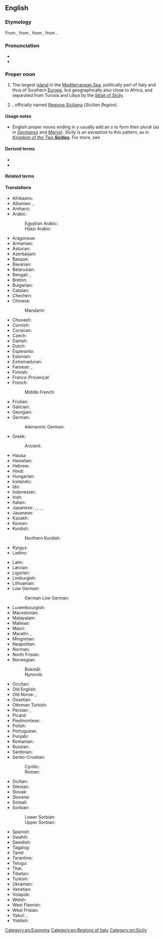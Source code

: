 ==English==

===Etymology===
From {{der|en|it|Sicilia}}, from {{der|en|la|Sicilia|}}, from {{der|en|grc|Σικελία|}}, from {{m|grc|Σίκελος||{{w|Sicel}}}}.

===Pronunciation===
* {{IPA|en|/ˈsɪsɨli/}}
* {{audio|en|LL-Q1860 (eng)-Vealhurl-Sicily.wav|Audio (Southern England)}}

===Proper noun===
{{wikipedia}}
{{en-proper noun|Sicilies}} {{qualifier|see usage notes below}}

# The largest [[island]] in the [[Mediterranean Sea]], politically part of Italy and thus of Southern [[Europe]], but geographically also close to Africa, and separated from Tunisia and Libya by the [[Strait of Sicily]].
# {{place|en|autonomous region|c/Italian Republic}}, officially named [[Regione Siciliana]] (''Sicilian Region'').

====Usage notes====
* English proper nouns ending in ''y'' usually add an ''s'' to form their plural (as in ''[[Germany]]s'' and ''[[Mary]]s''). ''Sicily'' is an exception to this pattern, as in ''[[Kingdom of the Two Sicilies|Kingdom of the Two '''Sicilies''']]''. For more, see {{pedia|English plurals#Plurals of nouns in -y|English plurals § Plurals of nouns in -y}}

====Derived terms====
* {{l|en|Sicilian}}
* {{l|en|Strait of Sicily}}

====Related terms====
{{rel4
|en|
Sicel|Sicilian|Siceliot|Sikeliot|Siculian|Siculi|Siculish|Sicilian American|Sicilian Italian
}}

====Translations====
{{trans-top|island in the Mediterranean Sea}}
* Afrikaans: {{t|af|Sisilië}}
* Albanian: {{t|sq|Siçilia|f}}, {{t|sq|Siçighja|f}}
* Amharic: {{t|am|ሲኪልያ}}
* Arabic: {{t|ar|صِقِلِّيَّة|f}}
*: Egyptian Arabic: {{t|arz|سيسيليا|f|tr=sisilia|sc=Arab}}
*: Hijazi Arabic: {{t|acw|صِقِلِّيَّة|f|tr=ṣigilliya, ṣiqilliya}}
* Aragonese: {{t|an|Secilia|f}}
* Armenian: {{t|hy|Սիցիլիա}}
* Asturian: {{t|ast|Sicilia|f}}
* Azerbaijani: {{t|az|Siciliya}}
* Basque: {{t|eu|Sizilia}}
* Bavarian: {{t|bar|Sizilien|n}}
* Belarusian: {{t|be|Сыцылія|f}}
* Bengali: {{t|bn|সিসিলি}}, {{t|bn|সিকিল্লি}}
* Breton: {{t|br|Sikilia|f}}
* Bulgarian: {{t|bg|Сицилия|f}}
* Catalan: {{t+|ca|Sicília|f}}
* Chechen: {{t|ce|Сицили}}
* Chinese:
*: Mandarin: {{t+|cmn|西西里|tr=Xixīlǐ|sc=Hani}}
* Chuvash: {{t|cv|Сицили}}
* Cornish: {{t|kw|Sisili|f}}
* Corsican: {{t|co|Sicilia|f}}
* Czech: {{t+|cs|Sicílie|f}}
* Danish: {{t|da|Sicilien}}
* Dutch: {{t+|nl|Sicilië|n}}
* Esperanto: {{t|eo|Sicilio}}
* Estonian: {{t|et|Sitsiilia}}
* Extremaduran: {{t|ext|Sicília|f}}
* Faroese: {{t|fo|Sikiloy|f}}, {{t|fo|Sisilia|f}}
* Finnish: {{t+|fi|Sisilia}}
* Franco-Provençal: {{t|frp|Secila|f}}
* French: {{t+|fr|Sicile|f}}
*: Middle French: {{t|frm|Sycile|f}}
* Friulian: {{t|fur|Sicilie|f}}
* Galician: {{t+|gl|Sicilia|f}}
* Georgian: {{t|ka|სიცილია}}
* German: {{t+|de|Sizilien|n}}
*: Alemannic German: {{t|gsw|Sizilie|n}}
* Greek: {{t+|el|Σικελία|f}}
*: Ancient: {{t|grc|Σικελία|f}}
* Hausa: {{t|ha|Sisiliya}}
* Hawaiian: {{t|haw|Kikilia}}
* Hebrew: {{t|he|סִיצִילְיָה|f}}
* Hindi: {{t|hi|सिसिली}}
* Hungarian: {{t+|hu|Szicília}}
* Icelandic: {{t|is|Sikiley|f}}
* Ido: {{t+|io|Sicilia}}
* Indonesian: {{t|id|Sisilia}}
* Irish: {{t|ga|Sicil|f|alt=An tSicil}}
* Italian: {{t+|it|Sicilia|f}}
* Japanese: {{t|ja|シチリア|tr=Shichiria}}, {{t|ja|シチリア州|tr=Shichiria-shū}} {{q|region}}, {{t|ja|シチリア島|tr=Shichiria-tō}} {{q|island}}, {{t|ja|シシリー|tr=Shishirī}}, {{t|ja|シシリー島|tr=Shishirī-tō}}
* Javanese: {{t|jv|Sisilia}}
* Kazakh: {{t|kk|Сицилия}}
* Korean: {{t|ko|^시실리}}
* Kurdish:
*: Northern Kurdish: {{t+|kmr|Sîcîlya|f}}
* Kyrgyz: {{t+|ky|Сицилия}}
* Ladino: {{t|lad|Sisilia|f}}
{{trans-mid}}
* Latin: {{t+|la|Sicilia|f}}
* Latvian: {{t|lv|Sicīlija|f}}
* Ligurian: {{t|lij|Siçilia|f}}
* Limburgish: {{t|li|Sicilië|n}}
* Lithuanian: {{t|lt|Sicilija|f}}
* Low German:
*: German Low German: {{t|nds-de|Sizilien|n}}
* Luxembourgish: {{t|lb|Sizilien|n}}
* Macedonian: {{t|mk|Сицилија|f}}
* Malayalam: {{t|ml|സിസിലി}}
* Maltese: {{t|mt|Sqallija|m}}
* Maori: {{t|mi|Hihirī}}
* Marathi: {{t|mr|सिसिली}}, {{t|mr|सिचिल्या}}
* Mingrelian: {{t|xmf|სიცილია}}
* Neapolitan: {{t|nap|Sicilia|f}}
* Norman: {{t|nrf|Sicile|f}}
* North Frisian: {{t|frr|Siziilien|n}}
* Norwegian:
*: Bokmål: {{t|nb|Sicilia|f}}
*: Nynorsk: {{t|nn|Sicilia|f}}
* Occitan: {{t|oc|Sicília|f}}
* Old English: {{t|ang|Sicilia|f}}
* Old Norse: {{t|non|Sikiley|f}}, {{t|non|Sikelö}}
* Ossetian: {{t|os|Сицили}}
* Ottoman Turkish: {{t|ota|چچلیا|sc=ota-Arab}}
* Persian: {{t+|fa|سیسیل|tr=sisil}}, {{t|fa|صقلیه|tr=seqliye}}
* Picard: {{t|pcd|Sicile|f}}
* Piedmontese: {{t|pms|Sicilia|f}}
* Polish: {{t+|pl|Sycylia|f}}
* Portuguese: {{t+|pt|Sicília|f}}
* Punjabi: {{t|pa|ਸਿਚੀਲੀਆ}}
* Romanian: {{t|ro|Sicilia|f}}
* Russian: {{t+|ru|Сици́лия|f}}
* Sardinian: {{t|sc|Sitzìlia|f}}
* Serbo-Croatian:
*: Cyrillic: {{t|sh|Сѝцӣлија|f}}
*: Roman: {{t+|sh|Sìcīlija|f}}
* Sicilian: {{t|scn|Sicilia|f}}
* Silesian: {{t|szl|Sycylijo|n}}
* Slovak: {{t|sk|Sicília|f}}
* Slovene: {{t+|sl|Sicílija|f}}
* Somali: {{t|so|Sasiiliya}}
* Sorbian:
*: Lower Sorbian: {{t|dsb|Siciliska|f}}
*: Upper Sorbian: {{t|hsb|Sicilska|f}}
* Spanish: {{t+|es|Sicilia|f}}
* Swahili: {{t|sw|Sisilia}}
* Swedish: {{t+|sv|Sicilien|n}}
* Tagalog: {{t|tl|Sisily}}
* Tamil: {{t|ta|சிசிலி}}
* Tarantino: {{t|roa-tar|Sicilie|f}}
* Telugu: {{t|te|సిసిలీ}}
* Thai: {{t|th|ซิซิลี|tr=sí-sí-lee}}
* Tibetan: {{t|bo|སི་ཅི་ལི་ཡ།}}
* Turkish: {{t+|tr|Sicilya}}
* Ukrainian: {{t|uk|Сици́лія|f}}
* Venetian: {{t|vec|Siciłia|f}}
* Volapük: {{t+|vo|Sikileän}}
* Welsh: {{t|cy|Sisili|f}}
* West Flemish: {{t|vls|Sicilië|n}}
* West Frisian: {{t|fy|Sisylje}}
* Yakut: {{t|sah|Сициилийэ}}, {{t|sah|Сицилия}}
* Yiddish: {{t|yi|סיציליע|f}}
{{trans-bottom}}

[[Category:en:Exonyms]]
[[Category:en:Regions of Italy]]
[[Category:en:Sicily]]